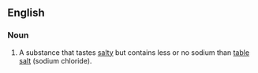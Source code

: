 ==English==

===Noun===
{{en-noun}}

#A substance that tastes [[salty]] but contains less or no sodium than [[table salt]] (sodium chloride).